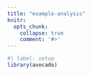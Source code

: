 ```yaml
---
title: "example-analysis"
knitr:
  opts_chunk:
    collapse: true
    comment: '#>'
---
```


```r
#| label: setup
library(avocado)
```
